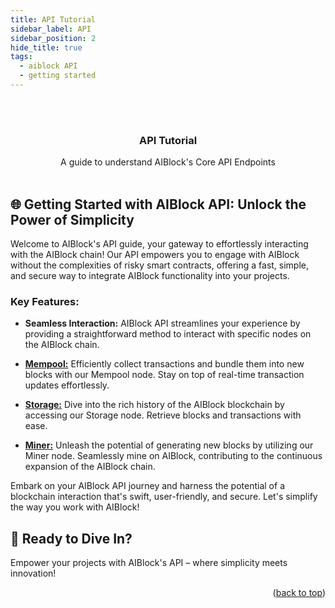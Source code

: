 ```yaml
---
title: API Tutorial
sidebar_label: API
sidebar_position: 2
hide_title: true
tags:
  - aiblock API
  - getting started
---
```



<div id="top"></div>

<br />

<div align="center">
  <div><Hero /></div>
  <br />

  <h3 align="center">API Tutorial</h3>

  <p align="center">
    A guide to understand AIBlock's Core API Endpoints
    <br />
    <br />
  </p>
</div>

## 🌐 Getting Started with AIBlock API: Unlock the Power of Simplicity

Welcome to AIBlock's API guide, your gateway to effortlessly interacting with the AIBlock chain! Our API empowers you to engage with AIBlock without the complexities of risky smart contracts, offering a fast, simple, and secure way to integrate AIBlock functionality into your projects.

### Key Features:

- **Seamless Interaction:** AIBlock API streamlines your experience by providing a straightforward method to interact with specific nodes on the AIBlock chain.

- [**Mempool:**](/docs/network-wiki/mempool-node) Efficiently collect transactions and bundle them into new blocks with our Mempool node. Stay on top of real-time transaction updates effortlessly.

- [**Storage:**](/docs/network-wiki/storage-node) Dive into the rich history of the AIBlock blockchain by accessing our Storage node. Retrieve blocks and transactions with ease.

- [**Miner:**](/docs/network-wiki/miner-node) Unleash the potential of generating new blocks by utilizing our Miner node. Seamlessly mine on AIBlock, contributing to the continuous expansion of the AIBlock chain.

Embark on your AIBlock API journey and harness the potential of a blockchain interaction that's swift, user-friendly, and secure. Let's simplify the way you work with AIBlock!

## 🚀 Ready to Dive In?

<DocCardList items={useCurrentSidebarCategory().items}/>

Empower your projects with AIBlock's API – where simplicity meets innovation!

<p align="right">(<a href="#top">back to top</a>)</p>
